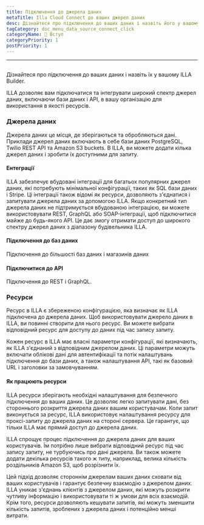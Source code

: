 ```yaml
---
title: Підключення до джерела даних
metaTitle: Illa Cloud Connect до ваших джерел даних
desc: Дізнайтеся про підключення до ваших даних і назвіть його у вашому ILLA Builder
tagCategory: doc_menu_data_source_connect_click
categoryName: 👋 Вступ
categoryPriority: 1
postPriority: 1
---
```


* * *

## <Heading hidden>Підключитися до ваших джерел даних (дія)</Heading>

Дізнайтеся про підключення до ваших даних і назвіть їх у вашому ILLA Builder.

ILLA дозволяє вам підключатися та інтегрувати широкий спектр джерел даних, включаючи бази даних і API, в вашу організацію для використання в якості ресурсів.

### Джерела даних

Джерела даних це місця, де зберігаються та обробляються дані. Приклади джерел даних включають в себе бази даних PostgreSQL, Twilio REST API та Amazon S3 buckets. В ILLA, ви можете додати кілька джерел даних і зробити їх доступними для запиту.

#### Ентеграції

ILLA забезпечує вбудовані інтеграції для багатьох популярних джерел даних, які потребують мінімальної конфігурації, таких як SQL бази даних і Stripe. Ці інтеграції також відомі як ресурси, дозволяють з'єднатися і запитувати джерела даних за допомогою ILLA. Якщо конкретний тип джерела даних не підтримується вбудованою інтеграцією, ви можете використовувати REST, GraphQL або SOAP-інтеграції, щоб підключитися майже до будь-якого API. Це дає змогу отримати доступ до широкого спектру джерел даних з діапазону будівельника ILLA.

#### Підключення до баз даних

Підключення до більшості баз даних і магазинів даних

#### Підключитися до API

Підключення до REST і GraphQL.

### Ресурси

Ресурс в ILLA є збереженою конфігурацією, яка визначає як ILLA підключена до джерела даних. Щоб використовувати джерело даних в ILLA, ви повинні створити для нього ресурс. Ви можете вибрати відповідний ресурс для доступу до даних під час запису запиту.

Кожен ресурс в ILLA має власні параметри конфігурації, які визначають, як ILLA з'єднаний з відповідним джерелом даних. Ці параметри можуть включати облікові дані для автентифікації та потік налаштувань підключення до бази даних, а також налаштування API, такі як базовий URL і заголовки за замовчуванням.

#### Як працюють ресурси

ILLA ресурси зберігають необхідні налаштування для безпечного підключення до ваших даних. Це дозволяє легко запитувати дані, без стороннього розкриття джерела даних вашим користувачам. Коли запит виконується за ресурс, ILLA використовує налаштування ресурсу для проксі-запиту до джерела даних на стороні сервера. Це гарантує, що тільки ILLA має прямий доступ до джерела даних.

ILLA спрощує процес підключення до джерела даних для ваших користувачів. Їм потрібно лише вибрати відповідний ресурс під час запису запиту, не турбуючись про дані джерела. Ви також можете додати декілька ресурсів такого ж типу, наприклад, велика кількість роздільників Amazon S3, щоб розрізнити їх.

Цей підхід дозволяє стороннім джерелам ваших даних сховати від ваших користувачів і гарантує безпечну взаємодію з джерелом даних. ILLA уникає з'єднань клієнтів з джерелом даних, які можуть розкрити чутливу інформацію і використовувати ті ж умови для всіх взаємодій. Крім того, ресурси дозволяють кешувати запитів, які можуть зменшити кількість запитів, зроблених з джерела даних і потенційно менші витрати.
